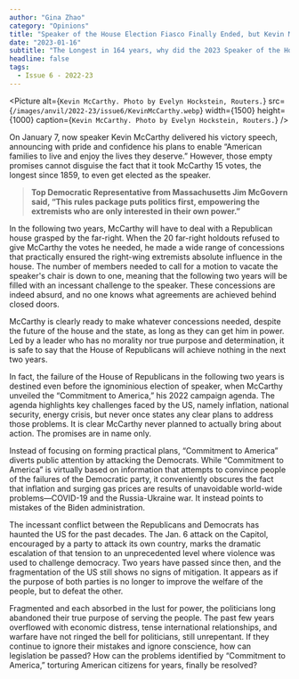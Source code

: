 ```yaml
---
author: "Gina Zhao"
category: "Opinions"
title: "Speaker of the House Election Fiasco Finally Ended, but Kevin McCarthy’s Woes Continue"
date: "2023-01-16"
subtitle: "The Longest in 164 years, why did the 2023 Speaker of the House Election evoke such great controversy?"
headline: false
tags:
  - Issue 6 - 2022-23
---
```


<Picture
	alt={`Kevin McCarthy. Photo by Evelyn Hockstein, Routers.`}
	src={`/images/anvil/2022-23/issue6/KevinMcCarthy.webp`}
	width={1500}
	height={1000}
	caption={`Kevin McCarthy. Photo by Evelyn Hockstein, Routers.`}
/>

On January 7, now speaker Kevin McCarthy delivered his victory speech, announcing with pride and confidence his plans to enable “American families to live and enjoy the lives they deserve.” However, those empty promises cannot disguise the fact that it took McCarthy 15 votes, the longest since 1859, to even get elected as the speaker.

> **Top Democratic Representative from Massachusetts Jim McGovern said, “This rules package puts politics first, empowering the extremists who are only interested in their own power.”**

In the following two years, McCarthy will have to deal with a Republican house grasped by the far-right. When the 20 far-right holdouts refused to give McCarthy the votes he needed, he made a wide range of concessions that practically ensured the right-wing extremists absolute influence in the house. The number of members needed to call for a motion to vacate the speaker's chair is down to one, meaning that the following two years will be filled with an incessant challenge to the speaker. These concessions are indeed absurd, and no one knows what agreements are achieved behind closed doors.

McCarthy is clearly ready to make whatever concessions needed, despite the future of the house and the state, as long as they can get him in power. Led by a leader who has no morality nor true purpose and determination, it is safe to say that the House of Republicans will achieve nothing in the next two years.

In fact, the failure of the House of Republicans in the following two years is destined even before the ignominious election of speaker, when McCarthy unveiled the “Commitment to America,” his 2022 campaign agenda. The agenda highlights key challenges faced by the US, namely inflation, national security, energy crisis, but never once states any clear plans to address those problems. It is clear McCarthy never planned to actually bring about action. The promises are in name only.

Instead of focusing on forming practical plans, “Commitment to America” diverts public attention by attacking the Democrats. While “Commitment to America” is virtually based on information that attempts to convince people of the failures of the Democratic party, it conveniently obscures the fact that inflation and surging gas prices are results of unavoidable world-wide problems—COVID-19 and the Russia-Ukraine war. It instead points to mistakes of the Biden administration.

The incessant conflict between the Republicans and Democrats has haunted the US for the past decades. The Jan. 6 attack on the Capitol, encouraged by a party to attack its own country, marks the dramatic escalation of that tension to an unprecedented level where violence was used to challenge democracy. Two years have passed since then, and the fragmentation of the US still shows no signs of mitigation. It appears as if the purpose of both parties is no longer to improve the welfare of the people, but to defeat the other.

Fragmented and each absorbed in the lust for power, the politicians long abandoned their true purpose of serving the people. The past few years overflowed with economic distress, tense international relationships, and warfare have not ringed the bell for politicians, still unrepentant. If they continue to ignore their mistakes and ignore conscience, how can legislation be passed? How can the problems identified by “Commitment to America,” torturing American citizens for years, finally be resolved?
